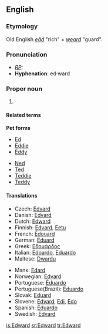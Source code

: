 ==English==
{{wikipedia}}
===Etymology===
Old English ''[[ead|eād]]'' "rich" + ''[[weard]]'' "guard".

===Pronunciation===
* ''[[RP]]:'' {{IPA|/'edwəd/}}
* '''Hyphenation''': ed&middot;ward

===Proper noun===
{{en-proper noun}}

# {{given name|male}}

====Related terms====
'''Pet forms'''
{{top2}}
*[[Ed]]
*[[Eddie]]
*[[Eddy]]
{{mid2}}
*[[Ned]]
*[[Ted]]
*[[Teddie]]
*[[Teddy]]
{{bottom2}}

====Translations====
{{trans-top|male given name}}<!-- origin? -->
*Czech: [[Edvard]]
*Danish: [[Edvard]] 
*Dutch: [[#Dutch|Edward]] 
*Finnish: [[Edvard]], [[Eetu]]
*French: [[Édouard]] 
*German: [[Eduard]] 
*Greek: [[Εδουάρδος]]
*Italian: [[Edoardo]], [[Eduardo]]  
*Maltese: [[Dwardu]]
{{trans-mid}}
*Manx: [[Edard]]
*Norwegian: [[Edvard]]
*Portuguese: [[Éduardo]] 
*Portuguese(Brazil): [[Eduardo]] 
*Slovak: [[Eduard#Slovak|Eduard]] 
*Slovene: [[Edvard]], [[Edi]], [[Edo]]
*Spanish: [[Eduardo]] 
*Swedish: [[Edvard]]
{{trans-bottom}}


[[is:Edward]]
[[sr:Edward]]
[[tr:Edward]]